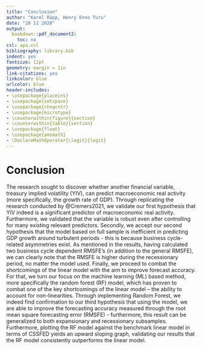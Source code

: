 ```yaml
---
title: "Conclusion"
author: "Karel Räpp, Henry Enno Turu"
date: "28 11 2020"
output: 
  bookdown::pdf_document2:
    toc: no
csl: apa.csl
bibliography: library.bib
indent: yes
fontsize: 12pt
geometry: margin = 1in
link-citations: yes
linkcolor: blue
urlcolor: blue
header-includes:
- \usepackage{placeins}
- \usepackage{setspace}
- \usepackage{chngcntr}
- \usepackage{microtype}
- \counterwithin{figure}{section}
- \counterwithin{table}{section}
- \usepackage{float}
- \usepackage{amsmath}
- \DeclareMathOperator{\logit}{logit}
---
```




\linespread{1.6}\selectfont

# Conclusion

The research sought to discover whether another financial variable, treasury implied volatility (YIV), can predict macroeconomic real activity (more specifically, the growth rate of GDP). Through replicating the research conducted by @Cremers2021, we validate our first hypothesis that YIV indeed is a significant predictor of macroeconomic real activity. Furthermore, we validated that the variable is robust even after controlling for many existing relevant predictors. 
Secondly, we accept our second hypothesis that the model based on full sample is inefficient in predicting GDP growth around turbulent periods - this is because business cycle-related asymmetries exist. As mentioned in the results, having calculated two business cycle dependent RMSFE’s (in addition to the general RMSFE), we can clearly note that the RMSFE is higher during the recessionary period, no matter the model used.
Finally, we proceed to combat the shortcomings of the linear model with the aim to improve forecast accuracy. For that, we turn our focus on the machine learning (ML) based method, more specifically the random forest (RF) model, which has proven to combat one of the key shortcomings of the linear model – the ability to account for non-linearities. Through implementing Random Forest, we indeed find confirmation to our third hypothesis that using the model, we are able to improve the forecasting accuracy measured through the root mean square forecasting error (RMSFE) - furthermore, this result can be generalized to both expansionary and recessionary subsamples. Furthermore, plotting the RF model against the benchmark linear model in terms of CSSFED yields an upward sloping graph, validating our results that the RF model consistently outperforms the linear model.
